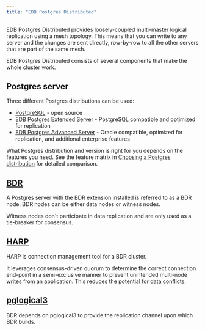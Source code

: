 ```yaml
---
title: "EDB Postgres Distributed"
---
```


EDB Postgres Distributed provides loosely-coupled multi-master logical replication
using a mesh topology. This means that you can write to any server and the
changes are sent directly, row-by-row to all the
other servers that are part of the same mesh.

EDB Postgres Distributed consists of several components that make the whole
cluster work.

## Postgres server

Three different Postgres distributions can be used:

- [PostgreSQL](https://www.postgresql.org/) - open source
- [EDB Postgres Extended Server](https://techsupport.enterprisedb.com/customer_portal/sw/2ndqpostgres/) - PostgreSQL compatible and optimized for replication
- [EDB Postgres Advanced Server](/epas/latest) - Oracle compatible, optimized for replication, and additional enterprise features

What Postgres distribution and version is right for you depends on the features you need.
See the feature matrix in [Choosing a Postgres distribution](/pgd/latest/choosing_server) for detailed comparison.


## [BDR](bdr)

A Postgres server with the BDR extension installed is referred to as a BDR
node. BDR nodes can be either data nodes or witness nodes.

Witness nodes don't participate in data replication and are only used as a
tie-breaker for consensus.

## [HARP](harp)

HARP is connection management tool for a BDR cluster.

It leverages consensus-driven quorum to determine the correct connection end-point
in a semi-exclusive manner to prevent unintended multi-node writes from an
application. This reduces the potential for data conflicts.

## [pglogical3](pglogical)

BDR depends on pglogical3 to provide the replication
channel upon which BDR builds.